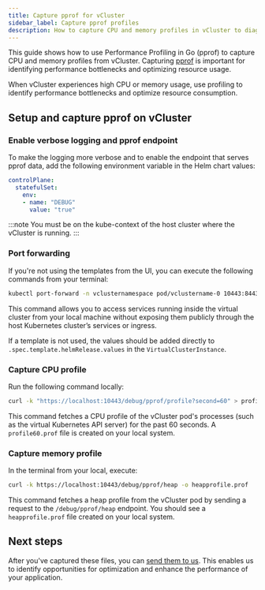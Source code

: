 ```yaml
---
title: Capture pprof for vCluster 
sidebar_label: Capture pprof profiles
description: How to capture CPU and memory profiles in vCluster to diagnose performance issues.
---
```


This guide shows how to use Performance Profiling in Go (pprof) to capture CPU and memory profiles from vCluster. Capturing [pprof](https://github.com/google/pprof) is important for identifying performance bottlenecks and optimizing resource usage. 

When vCluster experiences high CPU or memory usage, use profiling to identify performance bottlenecks and optimize resource consumption.

## Setup and capture pprof on vCluster 

### Enable verbose logging and pprof endpoint

To make the logging more verbose and to enable the endpoint that serves pprof data, add the following environment variable in the Helm chart values:

```yaml
controlPlane:
  statefulSet:
    env:
    - name: "DEBUG"
      value: "true"
```

:::note
You must be on the kube-context of the host cluster where the vCluster is running. 
:::

### Port forwarding

If you're not using the templates from the UI, you can execute the following commands from your terminal:

```bash
kubectl port-forward -n vclusternamespace pod/vclustername-0 10443:8443
```

This command allows you to access services running inside the virtual cluster from your local machine without exposing them publicly through the host Kubernetes cluster’s services or ingress.

If a template is not used, the values should be added directly to `.spec.template.helmRelease.values` in the `VirtualClusterInstance`.

### Capture CPU profile

Run the following command locally:

```sh
curl -k "https://localhost:10443/debug/pprof/profile?second=60" > profile60.prof
```

This command fetches a CPU profile of the vCluster pod's processes (such as the virtual Kubernetes API server) for the past 60 seconds. A `profile60.prof` file is created on your local system.

### Capture memory profile

In the terminal from your local, execute:

```sh
curl -k https://localhost:10443/debug/pprof/heap -o heapprofile.prof
```

This command fetches a heap profile from the vCluster pod by sending a request to the `/debug/pprof/heap` endpoint. You should see a `heapprofile.prof` file created on your local system.


## Next steps

<!-- vale off -->

After you've captured these files, you can [send them to us](https://loft-sh.slack.com/). This enables us to identify opportunities for optimization and enhance the performance of your application.
